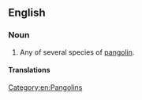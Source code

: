 ==English==

===Noun===
{{en-noun}}

# Any of several species of [[pangolin]].

====Translations====
{{trans-see|pangolin}}

[[Category:en:Pangolins]]